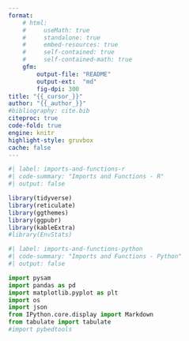 ```yaml
---
format:
    # html:
    #     useMath: true
    #     standalone: true
    #     embed-resources: true
    #     self-contained: true
    #     self-contained-math: true
    gfm:
        output-file: "README"
        output-ext:  "md"
        fig-dpi: 300
title: "{{_cursor_}}"
author: "{{_author_}}"
#bibliography: cite.bib
citeproc: true
code-fold: true
engine: knitr
highlight-style: gruvbox
cache: false
---
```


```r
#| label: imports-and-functions-r
#| code-summary: "Imports and Functions - R"
#| output: false

library(tidyverse)
library(reticulate)
library(ggthemes)
library(ggpubr)
library(kableExtra)
#library(EnvStats)
```

```python
#| label: imports-and-functions-python
#| code-summary: "Imports and Functions - Python"
#| output: false

import pysam
import pandas as pd
import matplotlib.pyplot as plt
import os
import json
from IPython.core.display import Markdown
from tabulate import tabulate
#import pybedtools
```
